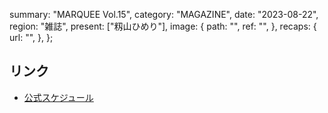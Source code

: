   summary: "MARQUEE Vol.15",
  category: "MAGAZINE",
  date: "2023-08-22",
  region: "雑誌",
  present: ["籾山ひめり"],
  image: {
    path: "",
    ref: "",
  },
  recaps: {
    url: "",
  },
};

## リンク

- [公式スケジュール](https://takanenonadeshiko.jp/?p=1235)

